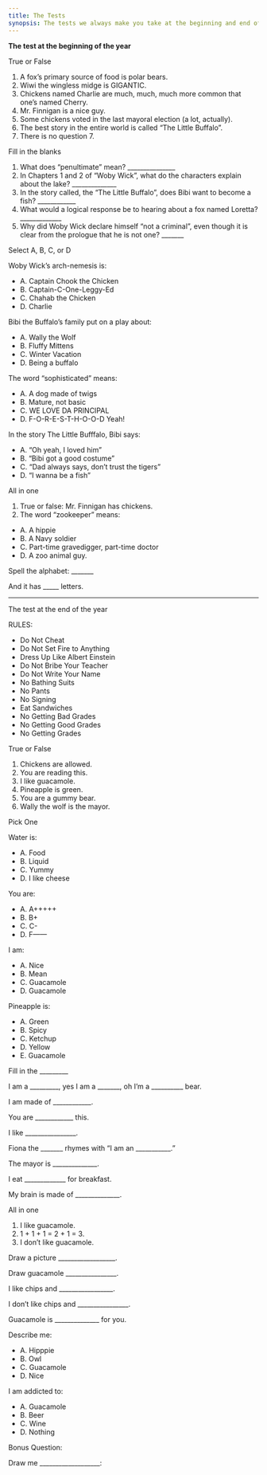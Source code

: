 ```yaml
---
title: The Tests
synopsis: The tests we always make you take at the beginning and end of the school year
---
```


**The test at the beginning of the year**

True or False

1. A fox’s primary source of food is polar bears.
2. Wiwi the wingless midge is GIGANTIC.
3. Chickens named Charlie are much, much, much more common that one’s named Cherry.
4. Mr. Finnigan is a nice guy.
5. Some chickens voted in the last mayoral election (a lot, actually).
6. The best story in the entire world is called “The Little Buffalo”.
7. There is no question 7.

Fill in the blanks

1. What does “penultimate” mean? \_\_\_\_\_\_\_\_\_\_\_\_\_\_\_
2. In Chapters 1 and 2 of “Woby Wick”, what do the characters explain about the lake? \_\_\_\_\_\_\_\_\_\_\_\_\_\_
3. In the story called, the “The Little Buffalo”, does Bibi want to become a fish? \_\_\_\_\_\_\_\_\_\_\_\_
4. What would a logical response be to hearing about a fox named Loretta? \_\_\_\_\_\_\_\_\_\_\_\_\_
5. Why did Woby Wick declare himself “not a criminal”, even though it is clear from the prologue that he is not one? \_\_\_\_\_\_\_

Select A, B, C, or D

Woby Wick’s arch-nemesis is:

* A. Captain Chook the Chicken
* B. Captain-C-One-Leggy-Ed
* C. Chahab the Chicken
* D. Charlie

Bibi the Buffalo’s family put on a play about:

* A. Wally the Wolf
* B. Fluffy Mittens
* C. Winter Vacation
* D. Being a buffalo

The word “sophisticated” means:

* A. A dog made of twigs
* B. Mature, not basic
* C. WE LOVE DA PRINCIPAL
* D. F-O-R-E-S-T-H-O-O-D Yeah!

In the story The Little Bufffalo, Bibi says:

* A. “Oh yeah, I loved him”
* B. “Bibi got a good costume”
* C. “Dad always says, don’t trust the tigers”
* D. “I wanna be a fish”

All in one

1. True or false: Mr. Finnigan has chickens.
2. The word “zookeeper” means:

* A. A hippie
* B. A Navy soldier
* C. Part-time gravedigger, part-time doctor
* D. A zoo animal guy.

Spell the alphabet: \_\_\_\_\_\_\_

And it has \_\_\_\_\_ letters.

***

The test at the end of the year

RULES:

* Do Not Cheat
* Do Not Set Fire to Anything
* Dress Up Like Albert Einstein
* Do Not Bribe Your Teacher
* Do Not Write Your Name
* No Bathing Suits
* No Pants
* No Signing
* Eat Sandwiches
* No Getting Bad Grades
* No Getting Good Grades
* No Getting Grades

True or False

1. Chickens are allowed.
2. You are reading this.
3. I like guacamole.
4. Pineapple is green.
5. You are a gummy bear.
6. Wally the wolf is the mayor.

Pick One

Water is:

* A. Food
* B. Liquid
* C. Yummy
* D. I like cheese

You are:

* A. A+++++
* B. B+
* C. C-
* D. F——

I am:

* A. Nice
* B. Mean
* C. Guacamole
* D. Guacamole

Pineapple is:

* A. Green
* B. Spicy
* C. Ketchup
* D. Yellow
* E. Guacamole

Fill in the \_\_\_\_\_\_\_\_\_

I am a \_\_\_\_\_\_\_\_\_, yes I am a \_\_\_\_\_\_\_, oh I’m a \_\_\_\_\_\_\_\_\_\_ bear.

I am made of \_\_\_\_\_\_\_\_\_\_\_\_.

You are \_\_\_\_\_\_\_\_\_\_\_\_ this.

I like \_\_\_\_\_\_\_\_\_\_\_\_\_\_\_\_.

Fiona the \_\_\_\_\_\_\_ rhymes with “I am an \_\_\_\_\_\_\_\_\_\_\_.”

The mayor is \_\_\_\_\_\_\_\_\_\_\_\_\_\_.

I eat \_\_\_\_\_\_\_\_\_\_\_\_\_ for breakfast.

My brain is made of \_\_\_\_\_\_\_\_\_\_\_\_\_\_.

All in one

1. I like guacamole.
2. 1 + 1 + 1 = 2 + 1 = 3.
3. I don’t like guacamole.

Draw a picture \_\_\_\_\_\_\_\_\_\_\_\_\_\_\_\_\_\_.

Draw guacamole \_\_\_\_\_\_\_\_\_\_\_\_\_\_\_\_.

I like chips and \_\_\_\_\_\_\_\_\_\_\_\_\_\_\_\_\_.

I don’t like chips and \_\_\_\_\_\_\_\_\_\_\_\_\_\_\_\_.

Guacamole is \_\_\_\_\_\_\_\_\_\_\_\_\_\_ for you.

Describe me:

* A. Hipppie
* B. Owl
* C. Guacamole
* D. Nice

I am addicted to:

* A. Guacamole
* B. Beer
* C. Wine
* D. Nothing

Bonus Question:

Draw me \_\_\_\_\_\_\_\_\_\_\_\_\_\_\_\_\_\_\_:
